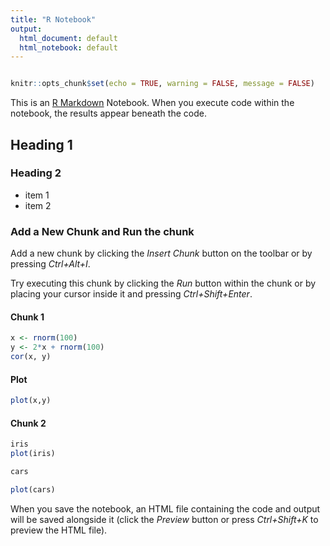 ---
title: "R Notebook"
output:
  html_document: default
  html_notebook: default
---
```{r}

```

```{r setup, include=FALSE}
knitr::opts_chunk$set(echo = TRUE, warning = FALSE, message = FALSE)
```

This is an [R Markdown](http://rmarkdown.rstudio.com) Notebook. When you execute code within the notebook, the results appear beneath the code. 


## Heading 1

### Heading 2

- item 1
- item 2


### Add a New Chunk and Run the chunk

Add a new chunk by clicking the *Insert Chunk* button on the toolbar or by pressing *Ctrl+Alt+I*.

Try executing this chunk by clicking the *Run* button within the chunk or by placing your cursor inside it and pressing *Ctrl+Shift+Enter*. 


#### Chunk 1

```{r chunk_name, include=TRUE}
x <- rnorm(100)
y <- 2*x + rnorm(100)
cor(x, y)
```

#### Plot 
```{r scatterplot, fig.width=8, fig.height=6}
plot(x,y)
```



#### Chunk 2

```{r eval=TRUE}
iris
plot(iris)
```


```{r eval=TRUE}
cars
```

```{r eval=FALSE}
plot(cars)
```





When you save the notebook, an HTML file containing the code and output will be saved alongside it (click the *Preview* button or press *Ctrl+Shift+K* to preview the HTML file).
